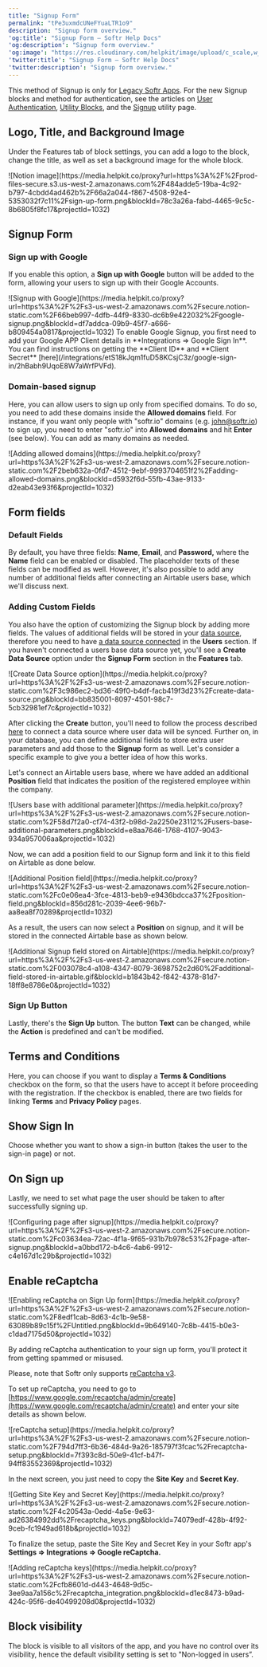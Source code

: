 ```yaml
---
title: "Signup Form"
permalink: "tPe3uxmdcUNeFYuaLTR1o9"
description: "Signup form overview."
'og:title': "Signup Form – Softr Help Docs"
'og:description': "Signup form overview."
'og:image': "https://res.cloudinary.com/helpkit/image/upload/c_scale,w_700,q_auto/v1674219840/softrdocs_meta_OG_Image_Url_258f31c013.png"
'twitter:title': "Signup Form – Softr Help Docs"
'twitter:description': "Signup form overview."
---
```

<Warning>

This method of Signup is only for [Legacy Softr Apps](/application-settings/n3K2UEfpC9BpHgakMzUU5Y/migrating-app-versions/4ASdHE4RECmauL82yzcVam). For the new Signup blocks and method for authentication, see the articles on [User Authentication](/core-concepts-overview/c5VwEbsWtTfPyUZjmEKvfx/user-authentication/7gJmq6B7syYE3hRoFxLs5J), [Utility Blocks](/application-settings/n3K2UEfpC9BpHgakMzUU5Y/utility-pages/49UoDpTpTPbkoKVwksoqfh), and the [Signup](/building-blocks/vikC2AWEpQGkZd4jGyoVxo/signup/54HYs3JEjYZA33S96fP3de) utility page.

</Warning>

## Logo, Title, and Background Image

Under the Features tab of block settings, you can add a logo to the block, change the title, as well as set a background image for the whole block.
<Frame>![Notion image](https://media.helpkit.co/proxy?url=https%3A%2F%2Fprod-files-secure.s3.us-west-2.amazonaws.com%2F484adde5-19ba-4c92-b797-4cbdd4ad462b%2F66a2a044-f867-4508-92e4-5353032f7c11%2Fsign-up-form.png&blockId=78c3a26a-fabd-4465-9c5c-8b6805f8fc17&projectId=1032)</Frame>

## Signup Form

### **Sign up with Google**

If you enable this option, a **Sign up with Google** button will be added to the form, allowing your users to sign up with their Google Accounts.
<Frame caption="Signup with Google">![Signup with Google](https://media.helpkit.co/proxy?url=https%3A%2F%2Fs3-us-west-2.amazonaws.com%2Fsecure.notion-static.com%2F66beb997-4dfb-44f9-8330-dc6b9e422032%2Fgoogle-signup.png&blockId=df7addca-09b9-45f7-a666-b809454a0817&projectId=1032)</Frame>
<Tip>To enable Google Signup, you first need to add your Google APP Client details in **Integrations => Google Sign In**. You can find instructions on getting the **Client ID** and **Client Secret** [here](/integrations/etS18kJqm1fuD58KCsjC3z/google-sign-in/2hBabh9UqoE8W7aWrfPVFd).</Tip>

### **Domain-based signup**

Here, you can allow users to sign up only from specified domains. To do so, you need to add these domains inside the **Allowed domains** field. For instance, if you want only people with "softr.io" domains (e.g. john@softr.io) to sign up, you need to enter "softr.io" into **Allowed domains** and hit **Enter** (see below). You can add as many domains as needed.
<Frame caption="Adding allowed domains">![Adding allowed domains](https://media.helpkit.co/proxy?url=https%3A%2F%2Fs3-us-west-2.amazonaws.com%2Fsecure.notion-static.com%2F2beb632a-0fd7-4512-9ebf-9993704651f2%2Fadding-allowed-domains.png&blockId=d5932f6d-55fb-43ae-9133-d2eab43e93f6&projectId=1032)</Frame>

## Form fields

### **Default Fields**

By default, you have three fields: **Name**, **Email**, and **Password,** where the **Name** field can be enabled or disabled. The placeholder texts of these fields can be modified as well. However, it's also possible to add any number of additional fields after connecting an Airtable users base, which we'll discuss next.

### **Adding Custom Fields**

You also have the option of customizing the Signup block by adding more fields. The values of additional fields will be stored in your [data source](/4230abecf813402aa2926466c313290a), therefore you need to have [a data source connected](/add-and-manage-users/pxnkp9H3qyEVMF6XUceqnj/syncing-users-with-a-data-source/hshRGygHr4T33EnaLntGf9) in the **Users** section. If you haven't connected a users base data source yet, you'll see a **Create Data Source** option under the **Signup Form** section in the **Features** tab.
<Frame caption="Create Data Source option">![Create Data Source option](https://media.helpkit.co/proxy?url=https%3A%2F%2Fs3-us-west-2.amazonaws.com%2Fsecure.notion-static.com%2F3c986ec2-bd36-49f0-b4df-facb419f3d23%2Fcreate-data-source.png&blockId=bb835001-8097-4501-98c7-5cb32981ef7c&projectId=1032)</Frame>

After clicking the **Create** button, you'll need to follow the process described [here](/integrations/etS18kJqm1fuD58KCsjC3z/google-sign-in/2hBabh9UqoE8W7aWrfPVFd) to connect a data source where user data will be synced. Further on, in your database, you can define additional fields to store extra user parameters and add those to the **Signup** form as well. Let's consider a specific example to give you a better idea of how this works.

Let's connect an Airtable users base, where we have added an additional **Position** field that indicates the position of the registered employee within the company.
<Frame caption="Users base with additional parameter">![Users base with additional parameter](https://media.helpkit.co/proxy?url=https%3A%2F%2Fs3-us-west-2.amazonaws.com%2Fsecure.notion-static.com%2F58d7f2a0-cf74-43f2-b98d-2a2250e23112%2Fusers-base-additional-parameters.png&blockId=e8aa7646-1768-4107-9043-934a957006aa&projectId=1032)</Frame>

Now, we can add a position field to our Signup form and link it to this field on Airtable as done below.
<Frame caption="Additional Position field">![Additional Position field](https://media.helpkit.co/proxy?url=https%3A%2F%2Fs3-us-west-2.amazonaws.com%2Fsecure.notion-static.com%2Fc0e06ea4-3fce-4813-beb9-e9436bdcca37%2Fposition-field.png&blockId=856d281c-2039-4ee6-96b7-aa8ea8f70289&projectId=1032)</Frame>

As a result, the users can now select a **Position** on signup, and it will be stored in the connected Airtable base as shown below.
<Frame caption="Additional Signup field stored on Airtable">![Additional Signup field stored on Airtable](https://media.helpkit.co/proxy?url=https%3A%2F%2Fs3-us-west-2.amazonaws.com%2Fsecure.notion-static.com%2F003078c4-a108-4347-8079-3698752c2d60%2Fadditional-field-stored-in-airtable.gif&blockId=b1843b42-f842-4378-81d7-18ff8e8786e0&projectId=1032)</Frame>

### **Sign Up Button**

Lastly, there's the **Sign Up** button. The button **Text** can be changed, while the **Action** is predefined and can't be modified.

## Terms and Conditions

Here, you can choose if you want to display a **Terms & Conditions** checkbox on the form, so that the users have to accept it before proceeding with the registration. If the checkbox is enabled, there are two fields for linking **Terms** and **Privacy Policy** pages.

## Show Sign In

Choose whether you want to show a sign-in button (takes the user to the sign-in page) or not.

## On Sign up

Lastly, we need to set what page the user should be taken to after successfully signing up.
<Frame caption="Configuring page after signup">![Configuring page after signup](https://media.helpkit.co/proxy?url=https%3A%2F%2Fs3-us-west-2.amazonaws.com%2Fsecure.notion-static.com%2Fc03634ea-72ac-4f1a-9f65-931b7b978c53%2Fpage-after-signup.png&blockId=a0bbd172-b4c6-4ab6-9912-c4e167d1c29b&projectId=1032)</Frame>

## **Enable reCaptcha**
<Frame caption="Enabling reCaptcha on Sign Up form">![Enabling reCaptcha on Sign Up form](https://media.helpkit.co/proxy?url=https%3A%2F%2Fs3-us-west-2.amazonaws.com%2Fsecure.notion-static.com%2F8edf1cab-8d63-4c1b-9e58-63089b89c15f%2FUntitled.png&blockId=9b649140-7c8b-4415-b0e3-c1dad7175d50&projectId=1032)</Frame>

By adding reCaptcha authentication to your sign up form, you'll protect it from getting spammed or misused.

<Tip>Please, note that Softr only supports [reCaptcha v3](https://developers.google.com/recaptcha/docs/versions).</Tip>

To set up reCaptcha, you need to go to [https://www.google.com/recaptcha/admin/create](https://www.google.com/recaptcha/admin/create)
and enter your site details as shown below.
<Frame caption="reCaptcha setup">![reCaptcha setup](https://media.helpkit.co/proxy?url=https%3A%2F%2Fs3-us-west-2.amazonaws.com%2Fsecure.notion-static.com%2F794d7ff3-6b36-484d-9a26-185797f3fcac%2Frecaptcha-setup.png&blockId=7f393c8d-50e9-41cf-b47f-94ff83552369&projectId=1032)</Frame>

In the next screen, you just need to copy the **Site Key** and **Secret Key.**
<Frame caption="Getting Site Key and Secret Key">![Getting Site Key and Secret Key](https://media.helpkit.co/proxy?url=https%3A%2F%2Fs3-us-west-2.amazonaws.com%2Fsecure.notion-static.com%2F4c20543a-0edd-4a5e-9e63-ad26384992dd%2Frecaptcha_keys.png&blockId=74079edf-428b-4f92-9ceb-fc1949ad618b&projectId=1032)</Frame>

To finalize the setup, paste the Site Key and Secret Key in your Softr app's **Settings => Integrations => Google reCaptcha.**
<Frame caption="Adding reCaptcha keys">![Adding reCaptcha keys](https://media.helpkit.co/proxy?url=https%3A%2F%2Fs3-us-west-2.amazonaws.com%2Fsecure.notion-static.com%2Fcfb8601d-d443-4648-9d5c-3ee9aa7a156c%2Frecaptcha_integration.png&blockId=d1ec8473-b9ad-424c-95f6-de40499208d0&projectId=1032)</Frame>

## Block visibility

The block is visible to all visitors of the app, and you have no control over its visibility, hence the default visibility setting is set to "Non-logged in users”.